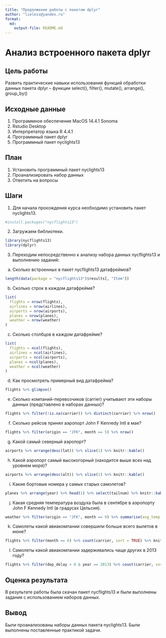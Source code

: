 ```yaml
---
title: "Продолжение работы с пакетом dplyr"
author: "lieless@yandex.ru"
format: 
  md:
    output-file: README.md
---
```


# Анализ встроенного пакета dplyr

## Цель работы

Развить практические навыки использования функций обработки данных пакета dplyr – функции select(), filter(), mutate(), arrange(), group_by()

## Исходные данные

1.  Программное обеспечение MacOS 14.4.1 Sonoma
2.  Rstudio Desktop
3.  Интерпретатор языка R 4.4.1
4.  Программный пакет dplyr
5.  Программный пакет nyclights13

## План

1.  Установить программный пакет nyclights13
2.  Проанализировать набор данных
3.  Ответить на вопросы

## Шаги

1.  Для начала прохождения курса необходимо установить пакет nyclights13.

```r
#install.packages("nycflights13")
```
2. Загружаем библиотеки.

```r
library(nycflights13)
library(dplyr)
```

3. Переходим непосредственно к анализу набора данных nycflights13 и выполнению заданий:
  
  a) Сколько встроенных в пакет nycflights13 датафреймов?
```r
length(data(package = "nycflights13")$results[, "Item"])
```
  
  b) Сколько строк в каждом датафрейме?
```r
list(
  flights = nrow(flights),
  airlines = nrow(airlines),
  airports = nrow(airports),
  planes = nrow(planes),
  weather = nrow(weather)
)
```
  
  c) Сколько столбцов в каждом датафрейме?
```r
list(
  flights = ncol(flights),
  airlines = ncol(airlines),
  airports = ncol(airports),
  planes = ncol(planes),
  weather = ncol(weather)
)
```
  
  d) Как просмотреть примерный вид датафрейма?
```r
flights %>% glimpse()
```
  
  e) Сколько компаний-перевозчиков (carrier) учитывают эти наборы данных
  (представлено в наборах данных)?
```r
flights %>% filter(!is.na(carrier)) %>% distinct(carrier) %>% nrow()
```
  
  f) Сколько рейсов принял аэропорт John F Kennedy Intl в мае?
```r
flights %>% filter(origin == "JFK", month == 5) %>% nrow()
```
  
  g) Какой самый северный аэропорт?
```r
airports %>% arrange(desc(lat)) %>% slice(1) %>% knitr::kable()
```
  
  h) Какой аэропорт самый высокогорный (находится выше всех над уровнем моря)?
```r
airports %>% arrange(desc(alt)) %>% slice(1) %>% knitr::kable()
```
  
  i) Какие бортовые номера у самых старых самолетов?
```r
planes %>% arrange(year) %>% head(1) %>% select(tailnum) %>% knitr::kable()
```
  
  j) Какая средняя температура воздуха была в сентябре в аэропорту John F
  Kennedy Intl (в градусах Цельсия).
```r
weather %>% filter(origin == "JFK", month == 9) %>% summarise(avg_temp = mean((temp - 32) * 5 / 9, na.rm = TRUE)) %>% knitr::kable()
```
  
  k) Самолеты какой авиакомпании совершили больше всего вылетов в июне?
```r
flights %>% filter(month == 6) %>% count(carrier, sort = TRUE) %>% knitr::kable()
```
  
  l) Самолеты какой авиакомпании задерживались чаще других в 2013 году?
```r
flights %>% filter(dep_delay > 0 & year == 2013) %>% count(carrier, sort = TRUE) %>% knitr::kable()
```
  
## Оценка результата

В результате работы была скачан пакет nycflights13 и были выполнены задания с использованием наборов данных.

## Вывод

Были проанализованы наборы данных пакета nyclights13. Были выполнены поставленные практикой задачи.
